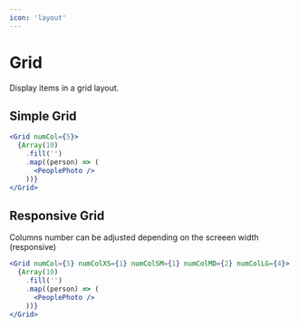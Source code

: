 ```yaml
---
icon: 'layout'
---
```



# Grid

Display items in a grid layout.

<DocGen componentMetadata={props.componentMetadata} />

## Simple Grid

```jsx
<Grid numCol={5}>
  {Array(10)
    .fill('')
    .map((person) => (
      <PeoplePhoto />
    ))}
</Grid>
```

## Responsive Grid

Columns number can be adjusted depending on the screeen width (responsive)

```jsx
<Grid numCol={5} numColXS={1} numColSM={1} numColMD={2} numColLG={4}>
  {Array(10)
    .fill('')
    .map((person) => (
      <PeoplePhoto />
    ))}
</Grid>
```
